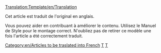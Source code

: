 <noinclude>[[Translation:Template/en/Translation]]</noinclude>{{en/Ambox| type  = style
| image = en/Translation.png
| text  = <strong>Cet article est traduit de l'original en anglais: <includeonly>[{{SERVER}}{{localurl:{{NAMESPACE}}:{{{origen}}}|action=view}} {{{origen}}}]</includeonly>.</strong><br/>
<p style="font-size: 90%">Vous pouvez aider en contribuant à [{{SERVER}}{{localurl:{{NAMESPACE}}:{{PAGENAME}}|action=edit}} améliorer le contenu]. Utilisez le [[en/Wiki/Manual of Style|Manuel de Style]] pour le montage correct.<br/>
N'oubliez pas de retirer ce modèle une fois l'article a été correctement traduit.</p>
}}
<includeonly>[[Category:en/Articles to be traslated into French]]</includeonly>

<noinclude>


[[Category:en/Templates|T]][[Category:en/Message boxes|T]]
</noinclude>

Cet article est traduit de l'original en anglais.

Vous pouvez aider en contribuant à améliorer le contenu. Utilisez le Manuel de Style pour le montage correct.
N'oubliez pas de retirer ce modèle une fois l'article a été correctement traduit.